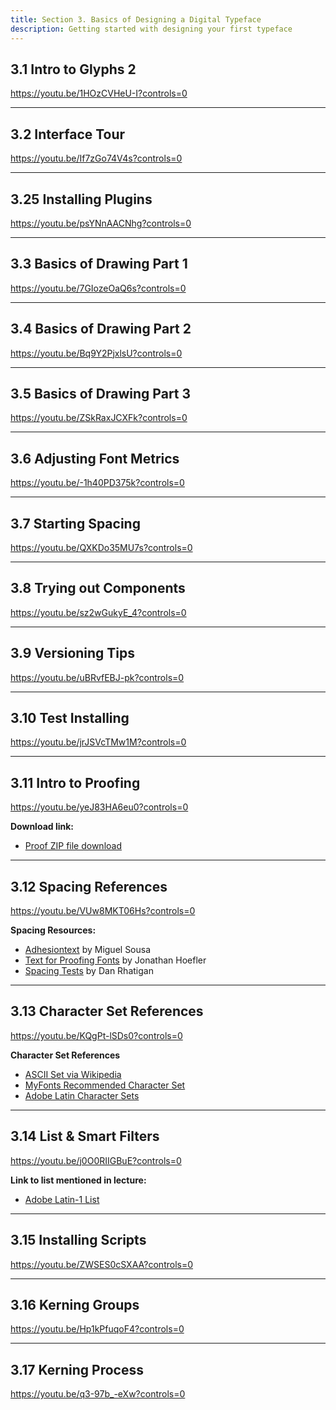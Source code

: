 ```yaml
---
title: Section 3. Basics of Designing a Digital Typeface
description: Getting started with designing your first typeface
---
```


## 3.1 Intro to Glyphs 2

https://youtu.be/1HOzCVHeU-I?controls=0

***

## 3.2 Interface Tour

https://youtu.be/If7zGo74V4s?controls=0

***

## 3.25 Installing Plugins

https://youtu.be/psYNnAACNhg?controls=0

***

## 3.3 Basics of Drawing Part 1

https://youtu.be/7GIozeOaQ6s?controls=0

***

## 3.4 Basics of Drawing Part 2

https://youtu.be/Bq9Y2PjxlsU?controls=0

***

## 3.5 Basics of Drawing Part 3

https://youtu.be/ZSkRaxJCXFk?controls=0

***

## 3.6 Adjusting Font Metrics

https://youtu.be/-1h40PD375k?controls=0

***

## 3.7 Starting Spacing

https://youtu.be/QXKDo35MU7s?controls=0

***

## 3.8 Trying out Components

https://youtu.be/sz2wGukyE_4?controls=0

***

## 3.9 Versioning Tips

https://youtu.be/uBRvfEBJ-pk?controls=0

***

## 3.10 Test Installing

https://youtu.be/jrJSVcTMw1M?controls=0

***

## 3.11 Intro to Proofing

https://youtu.be/yeJ83HA6eu0?controls=0

**Download link:**

* [Proof ZIP file download](https://github.com/lynneyun/foundations-of-type-website/raw/master/src/docs/usage/curriculum/files/3.11/adhesion_proof_files%20(1).zip)

***

## 3.12 Spacing References

https://youtu.be/VUw8MKT06Hs?controls=0

**Spacing Resources:**

* [Adhesiontext](https://adhesiontext.com/) by Miguel Sousa
* [Text for Proofing Fonts](https://www.typography.com/blog/text-for-proofing-fonts) by Jonathan Hoefler
* [Spacing Tests](http://ultrasparky.org/archives/2014/03/spacing_tests.html) by Dan Rhatigan

***

## 3.13 Character Set References

https://youtu.be/KQgPt-lSDs0?controls=0

**Character Set References**

* [ASCII Set via Wikipedia](https://en.wikipedia.org/wiki/ASCII#Character_set)
* [MyFonts Recommended Character Set](https://foundrysupport.monotype.com/hc/en-us/articles/360029280752-MyFonts-Recommended-Character-Set)
* [Adobe Latin Character Sets](https://github.com/adobe-type-tools/adobe-latin-charsets)

***

## 3.14 List & Smart Filters

https://youtu.be/j0O0RIIGBuE?controls=0

**Link to list mentioned in lecture:**

* [Adobe Latin-1 List](https://raw.githubusercontent.com/lynneyun/foundations-of-type-website/master/src/docs/usage/curriculum/files/3.14/Adobe_Latin-1_List.txt?token=AJJPORYONTATMDNUOUEPA63BM5KRS)

***

## 3.15 Installing Scripts

https://youtu.be/ZWSES0cSXAA?controls=0

***

## 3.16 Kerning Groups

https://youtu.be/Hp1kPfuqoF4?controls=0

***

## 3.17 Kerning Process

https://youtu.be/q3-97b_-eXw?controls=0
